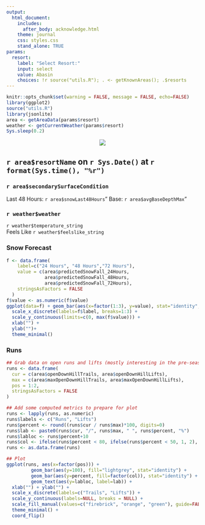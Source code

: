 ```yaml
---
output: 
  html_document:
    includes:
      after_body: acknowledge.html
    theme: journal
    css: styles.css
    stand_alone: TRUE 
params:
  resort:
    label: "Select Resort:"
    input: select
    value: Abasin
    choices: !r source("utils.R"); . <- getKnownAreas(); .$resorts
---
```



```r
knitr::opts_chunk$set(warning = FALSE, message = FALSE, echo=FALSE)
library(ggplot2)
source("utils.R")
library(jsonlite)
area <- getAreaData(params$resort)
weather <- getCurrentWeather(params$resort)
Sys.sleep(0.2)
```

<center>![](`r area$logo`)</center>

## `r area$resortName` on `r Sys.Date()` at `r format(Sys.time(), "%r")`


### `r area$secondarySurfaceCondition` 
Last 48 Hours: `r area$snowLast48Hours`" 
Base: `r area$avgBaseDepthMax`"

 
### `r weather$weather` <br>
`r weather$temperature_string` <br>
Feels Like `r weather$feelslike_string`  

### Snow Forecast
```r
f <- data.frame(
    label=c("24 Hours", "48 Hours","72 Hours"),
    value = c(area$predictedSnowFall_24Hours,
              area$predictedSnowFall_48Hours,
              area$predictedSnowFall_72Hours),
    stringsAsFactors = FALSE
  )
f$value <- as.numeric(f$value)
ggplot(data=f) + geom_bar(aes(x=factor(1:3), y=value), stat="identity", fill = "#96b9f2") +
  scale_x_discrete(labels=f$label, breaks=1:3) +
  scale_y_continuous(limits=c(0, max(f$value))) + 
  xlab("") +
  ylab("")+
  theme_minimal() 
```


### Runs

```r

## Grab data on open runs and lifts (mostly interesting in the pre-season)
runs <- data.frame(
  cur = c(area$openDownHillTrails, area$openDownHillLifts),
  max = c(area$maxOpenDownHillTrails, area$maxOpenDownHillLifts),
  pos = 1:2,
  stringsAsFactors = FALSE
)

## Add some computed metrics to prepare for plot
runs <- lapply(runs, as.numeric)
runs$labels <- c("Runs", "Lifts")
runs$percent <- round((runs$cur / runs$max)*100, digits=0)
runs$lab <- paste0(runs$cur, "/", runs$max, " ", runs$percent, "%")
runs$labloc <- runs$percent+10
runs$col <- ifelse(runs$percent < 80, ifelse(runs$percent < 50, 1, 2), 3)
runs <- as.data.frame(runs)

## Plot
ggplot(runs, aes(x=factor(pos))) + 
         geom_bar(aes(y=100), fill="lightgrey", stat="identity") +
         geom_bar(aes(y=percent, fill=factor(col)), stat="identity") + 
         geom_text(aes(y=labloc, label=lab)) +
  xlab("") + ylab("") +
  scale_x_discrete(labels=c("Trails", "Lifts")) +
  scale_y_continuous(labels=NULL, breaks = NULL) +
  scale_fill_manual(values=c("firebrick", "orange", "green"), guide=FALSE) +
  theme_minimal() +
  coord_flip()

```












